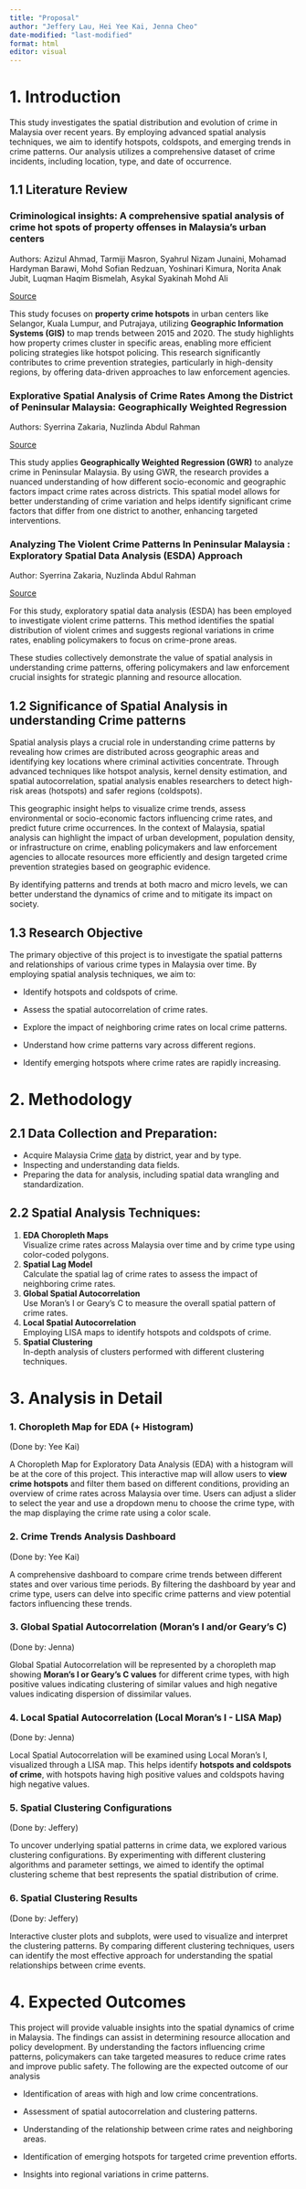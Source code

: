 ```yaml
---
title: "Proposal"
author: "Jeffery Lau, Hei Yee Kai, Jenna Cheo"
date-modified: "last-modified"
format: html
editor: visual
---
```


# 1. Introduction

This study investigates the spatial distribution and evolution of crime in Malaysia over recent years. By employing advanced spatial analysis techniques, we aim to identify hotspots, coldspots, and emerging trends in crime patterns. Our analysis utilizes a comprehensive dataset of crime incidents, including location, type, and date of occurrence.

## 1.1 Literature Review

### **Criminological insights: A comprehensive spatial analysis of crime hot spots of property offenses in Malaysia's urban centers**

Authors: Azizul Ahmad, Tarmiji Masron, Syahrul Nizam Junaini, Mohamad Hardyman Barawi, Mohd Sofian Redzuan, Yoshinari Kimura, Norita Anak Jubit, Luqman Haqim Bismelah, Asykal Syakinah Mohd Ali

[Source](https://eprints.ums.edu.my/id/eprint/41088)

This study focuses on **property crime hotspots** in urban centers like Selangor, Kuala Lumpur, and Putrajaya, utilizing **Geographic Information Systems (GIS)** to map trends between 2015 and 2020. The study highlights how property crimes cluster in specific areas, enabling more efficient policing strategies like hotspot policing. This research significantly contributes to crime prevention strategies, particularly in high-density regions, by offering data-driven approaches to law enforcement agencies.

### **Explorative Spatial Analysis of Crime Rates Among the District of Peninsular Malaysia: Geographically Weighted Regression**

Authors: Syerrina Zakaria, Nuzlinda Abdul Rahman

[Source](https://link.springer.com/chapter/10.1007/978-981-10-2772-7_15)

This study applies **Geographically Weighted Regression (GWR)** to analyze crime in Peninsular Malaysia. By using GWR, the research provides a nuanced understanding of how different socio-economic and geographic factors impact crime rates across districts. This spatial model allows for better understanding of crime variation and helps identify significant crime factors that differ from one district to another, enhancing targeted interventions.

### **Analyzing The Violent Crime Patterns In Peninsular Malaysia : Exploratory Spatial Data Analysis (ESDA) Approach**

Author: Syerrina Zakaria, Nuzlinda Abdul Rahman

[Source](https://journals.utm.my/index.php/jurnalteknologi/article/view/1816)

For this study, exploratory spatial data analysis (ESDA) has been employed to investigate violent crime patterns. This method identifies the spatial distribution of violent crimes and suggests regional variations in crime rates, enabling policymakers to focus on crime-prone areas.

These studies collectively demonstrate the value of spatial analysis in understanding crime patterns, offering policymakers and law enforcement crucial insights for strategic planning and resource allocation.

## 1.2 Significance of Spatial Analysis in understanding Crime patterns

Spatial analysis plays a crucial role in understanding crime patterns by revealing how crimes are distributed across geographic areas and identifying key locations where criminal activities concentrate. Through advanced techniques like hotspot analysis, kernel density estimation, and spatial autocorrelation, spatial analysis enables researchers to detect high-risk areas (hotspots) and safer regions (coldspots).

This geographic insight helps to visualize crime trends, assess environmental or socio-economic factors influencing crime rates, and predict future crime occurrences. In the context of Malaysia, spatial analysis can highlight the impact of urban development, population density, or infrastructure on crime, enabling policymakers and law enforcement agencies to allocate resources more efficiently and design targeted crime prevention strategies based on geographic evidence.

By identifying patterns and trends at both macro and micro levels, we can better understand the dynamics of crime and to mitigate its impact on society.

## 1.3 Research Objective

The primary objective of this project is to investigate the spatial patterns and relationships of various crime types in Malaysia over time. By employing spatial analysis techniques, we aim to:

-   Identify hotspots and coldspots of crime.

-   Assess the spatial autocorrelation of crime rates.

-   Explore the impact of neighboring crime rates on local crime patterns.

-   Understand how crime patterns vary across different regions.

-   Identify emerging hotspots where crime rates are rapidly increasing.

# 2. Methodology

## 2.1 Data Collection and Preparation:

-   Acquire Malaysia Crime [data](https://data.gov.my/data-catalogue/crime_district?state=johor&district=all&category=assault&type=all&visual=table) by district, year and by type.
-   Inspecting and understanding data fields.
-   Preparing the data for analysis, including spatial data wrangling and standardization.

## 2.2 Spatial Analysis Techniques:

1.  **EDA Choropleth Maps**\
    Visualize crime rates across Malaysia over time and by crime type using color-coded polygons.
2.  **Spatial Lag Model\
    **Calculate the spatial lag of crime rates to assess the impact of neighboring crime rates.
3.  **Global Spatial Autocorrelation\
    **Use Moran's I or Geary's C to measure the overall spatial pattern of crime rates.
4.  **Local Spatial Autocorrelation\
    **Employing LISA maps to identify hotspots and coldspots of crime.
5.  **Spatial Clustering\
    **In-depth analysis of clusters performed with different clustering techniques.

# 3. Analysis in Detail

### 1. **Choropleth Map for EDA (+ Histogram)**

(Done by: Yee Kai)

A Choropleth Map for Exploratory Data Analysis (EDA) with a histogram will be at the core of this project. This interactive map will allow users to **view crime hotspots** and filter them based on different conditions, providing an overview of crime rates across Malaysia over time. Users can adjust a slider to select the year and use a dropdown menu to choose the crime type, with the map displaying the crime rate using a color scale.

### 2. **Crime Trends Analysis Dashboard**

(Done by: Yee Kai)

A comprehensive dashboard to compare crime trends between different states and over various time periods. By filtering the dashboard by year and crime type, users can delve into specific crime patterns and view potential factors influencing these trends.

### 3. **Global Spatial Autocorrelation (Moran's I and/or Geary's C)**

(Done by: Jenna)

Global Spatial Autocorrelation will be represented by a choropleth map showing **Moran's I or Geary's C values** for different crime types, with high positive values indicating clustering of similar values and high negative values indicating dispersion of dissimilar values.

### 4. **Local Spatial Autocorrelation (Local Moran's I - LISA Map)**

(Done by: Jenna)

Local Spatial Autocorrelation will be examined using Local Moran's I, visualized through a LISA map. This helps identify **hotspots and coldspots of crime**, with hotspots having high positive values and coldspots having high negative values.

### 5. **Spatial Clustering Configurations**

(Done by: Jeffery)

To uncover underlying spatial patterns in crime data, we explored various clustering configurations. By experimenting with different clustering algorithms and parameter settings, we aimed to identify the optimal clustering scheme that best represents the spatial distribution of crime.

### 6. **Spatial Clustering Results**

(Done by: Jeffery)

Interactive cluster plots and subplots, were used to visualize and interpret the clustering patterns. By comparing different clustering techniques, users can identify the most effective approach for understanding the spatial relationships between crime events.

# 4. Expected Outcomes

This project will provide valuable insights into the spatial dynamics of crime in Malaysia. The findings can assist in determining resource allocation and policy development. By understanding the factors influencing crime patterns, policymakers can take targeted measures to reduce crime rates and improve public safety. The following are the expected outcome of our analysis

-   Identification of areas with high and low crime concentrations.

-   Assessment of spatial autocorrelation and clustering patterns.

-   Understanding of the relationship between crime rates and neighboring areas.

-   Identification of emerging hotspots for targeted crime prevention efforts.

-   Insights into regional variations in crime patterns.
